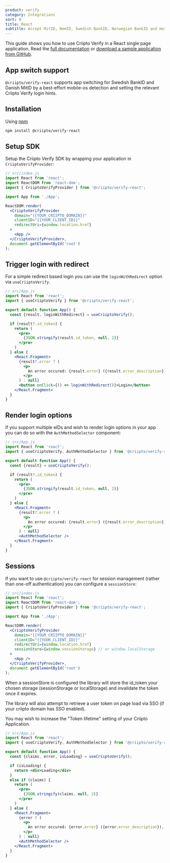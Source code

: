 ```yaml
---
product: verify
category: Integrations
sort: 0
title: React
subtitle: Accept MitID, NemID, Swedish BankID, Norwegian BankID and more logins in your React app with @criipto/verify-react.
---
```


This guide shows you how to use Criipto Verify in a React single page application. Read the [full documentation](https://github.com/criipto/criipto-verify-react) or [download a sample application from GitHub](https://github.com/criipto/criipto-verify-react/tree/master/example).

## App switch support

`@criipto/verify-react` supports app switching for Swedish BankID and Danish MitID by a best-effort mobile-os detection and setting the relevant Criipto Verify login hints.

## Installation

Using [npm](https://npmjs.org/)

```sh
npm install @criipto/verify-react
```

## Setup SDK

Setup the Criipto Verify SDK by wrapping your application in `CriiptoVerifyProvider`:

```jsx
// src/index.js
import React from 'react';
import ReactDOM from 'react-dom';
import { CriiptoVerifyProvider } from '@criipto/verify-react';

import App from './App';

ReactDOM.render(
  <CriiptoVerifyProvider
    domain="{{YOUR_CRIIPTO_DOMAIN}}"
    clientID="{{YOUR_CLIENT_ID}}"
    redirectUri={window.location.href}
  >
    <App />
  </CriiptoVerifyProvider>,
  document.getElementById('root')
);
```

## Trigger login with redirect

For a simple redirect based login you can use the `loginWithRedirect` option via `useCriiptoVerify`.

```jsx
// src/App.js
import React from 'react';
import { useCriiptoVerify } from '@criipto/verify-react';

export default function App() {
  const {result, loginWithRedirect} = useCriiptoVerify();

  if (result?.id_token) {
    return (
      <pre>
        {JSON.stringify(result.id_token, null, 2)}
      </pre>
    )
  } else {
    <React.Fragment>
      {result?.error ? (
        <p>
          An error occured: {result.error} ({result.error_description}). Please try again:
        </p>
      ) : null}
      <button onClick={() => loginWithRedirect()}>Login</button>
    </React.Fragment>
  }
}
```

## Render login options

If you support multiple eIDs and wish to render login options in your app you can do so with the `AuthMethodSelector` component:

```jsx
// src/App.js
import React from 'react';
import { useCriiptoVerify, AuthMethodSelector } from '@criipto/verify-react';

export default function App() {
  const {result} = useCriiptoVerify();

  if (result?.id_token) {
    return (
      <pre>
        {JSON.stringify(result.id_token, null, 2)}
      </pre>
    )
  } else {
    <React.Fragment>
      {result?.error ? (
        <p>
          An error occured: {result.error} ({result.error_description}). Please try again:
        </p>
      ) : null}
      <AuthMethodSelector />
    </React.Fragment>
  }
}
```

## Sessions

If you want to use `@criipto/verify-react` for session management (rather than one-off authentication) you can configure a `sessionStore`:

```jsx
// src/index.js
import React from 'react';
import ReactDOM from 'react-dom';
import { CriiptoVerifyProvider } from '@criipto/verify-react';

import App from './App';

ReactDOM.render(
  <CriiptoVerifyProvider
    domain="{{YOUR_CRIIPTO_DOMAIN}}"
    clientID="{{YOUR_CLIENT_ID}}"
    redirectUri={window.location.href}
    sessionStore={window.sessionStorage} // or window.localStorage
  >
    <App />
  </CriiptoVerifyProvider>,
  document.getElementById('root')
);
```

When a sessionStore is configured the library will store the id_token your chosen storage (sessionStorage or localStorage) and invalidate the token once it expires.

The library will also attempt to retrieve a user token on page load via SSO (if your criipto domain has SSO enabled).

You may wish to increase the "Token lifetime" setting of your Criipto Application.

```jsx
// src/App.js
import React from 'react';
import { useCriiptoVerify, AuthMethodSelector } from '@criipto/verify-react';

export default function App() {
  const {claims, error, isLoading} = useCriiptoVerify();

  if (isLoading) {
    return <div>Loading</div>
  }
  else if (claims) {
    return (
      <pre>
        {JSON.stringify(claims, null, 2)}
      </pre>
    )
  } else {
    <React.Fragment>
      {error ? (
        <p>
          An error occured: {error.error} ({error.error_description}). Please try again:
        </p>
      ) : null}
      <AuthMethodSelector />
    </React.Fragment>
  }
}
```